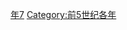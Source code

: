 {{Catnav|頁面分類|历史|歷史時代|年|前5世纪各年}}

{{catmore}}
{{Commons category|427 BC}}

[[Category:前420年代|年7]]
[[Category:前5世纪各年|Category:前5世纪各年]]
